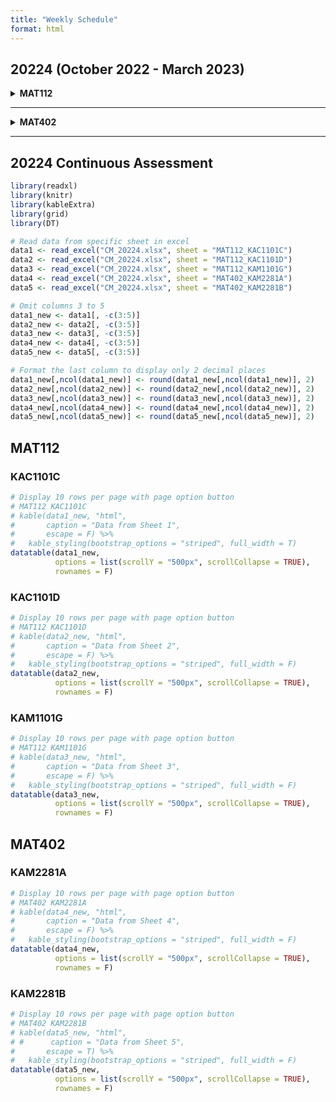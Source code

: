 ```yaml
---
title: "Weekly Schedule"
format: html
---
```


## 20224 (October 2022 - March 2023)\

<details><summary>**MAT112**</summary>
<center>
<embed src="files/SOW/20224_MAT112.pdf" type="application/pdf" width="100%" height="970px" />
<p>
If you can't view the pdf file, click on the file's link - <a href="files/SOW/20224_MAT112.pdf"> Download PDF!</a>
</p>
</center>
</details>

***

<details><summary>**MAT402**</summary>
<center>
<embed src="files/SOW/20224_MAT402.pdf" type="application/pdf" width="100%" height="970px" />
<p>
If you can't view the pdf file, click on the file's link - <a href="files/SOW/20224_MAT402.pdf"> Download PDF!</a>
</p>
</center>
</details>

***

## 20224 Continuous Assessment\

```r
library(readxl)
library(knitr)
library(kableExtra)
library(grid)
library(DT)

# Read data from specific sheet in excel
data1 <- read_excel("CM_20224.xlsx", sheet = "MAT112_KAC1101C")
data2 <- read_excel("CM_20224.xlsx", sheet = "MAT112_KAC1101D")
data3 <- read_excel("CM_20224.xlsx", sheet = "MAT112_KAM1101G")
data4 <- read_excel("CM_20224.xlsx", sheet = "MAT402_KAM2281A")
data5 <- read_excel("CM_20224.xlsx", sheet = "MAT402_KAM2281B")

# Omit columns 3 to 5
data1_new <- data1[, -c(3:5)]
data2_new <- data2[, -c(3:5)]
data3_new <- data3[, -c(3:5)]
data4_new <- data4[, -c(3:5)]
data5_new <- data5[, -c(3:5)]

# Format the last column to display only 2 decimal places
data1_new[,ncol(data1_new)] <- round(data1_new[,ncol(data1_new)], 2)
data2_new[,ncol(data2_new)] <- round(data2_new[,ncol(data2_new)], 2)
data3_new[,ncol(data3_new)] <- round(data3_new[,ncol(data3_new)], 2)
data4_new[,ncol(data4_new)] <- round(data4_new[,ncol(data4_new)], 2)
data5_new[,ncol(data5_new)] <- round(data5_new[,ncol(data5_new)], 2)
```

::: {.panel-tabset}

## MAT112\

::: {.panel-tabset}

### KAC1101C\

```r
# Display 10 rows per page with page option button
# MAT112 KAC1101C
# kable(data1_new, "html", 
#       caption = "Data from Sheet 1",
#       escape = F) %>% 
#   kable_styling(bootstrap_options = "striped", full_width = T)
datatable(data1_new, 
          options = list(scrollY = "500px", scrollCollapse = TRUE),
          rownames = F)
```

### KAC1101D\

```r
# Display 10 rows per page with page option button
# MAT112 KAC1101D
# kable(data2_new, "html", 
#       caption = "Data from Sheet 2",
#       escape = F) %>% 
#   kable_styling(bootstrap_options = "striped", full_width = F)
datatable(data2_new, 
          options = list(scrollY = "500px", scrollCollapse = TRUE),
          rownames = F)
```

### KAM1101G\

```r
# Display 10 rows per page with page option button
# MAT112 KAM1101G
# kable(data3_new, "html", 
#       caption = "Data from Sheet 3",
#       escape = F) %>% 
#   kable_styling(bootstrap_options = "striped", full_width = F)
datatable(data3_new, 
          options = list(scrollY = "500px", scrollCollapse = TRUE),
          rownames = F)
```

:::

## MAT402\

::: {.panel-tabset}

### KAM2281A\

```r
# Display 10 rows per page with page option button
# MAT402 KAM2281A
# kable(data4_new, "html", 
#       caption = "Data from Sheet 4",
#       escape = F) %>% 
#   kable_styling(bootstrap_options = "striped", full_width = F)
datatable(data4_new, 
          options = list(scrollY = "500px", scrollCollapse = TRUE),
          rownames = F)
```

### KAM2281B  
```r
# Display 10 rows per page with page option button
# MAT402 KAM2281B
# kable(data5_new, "html", 
# #      caption = "Data from Sheet 5",
#       escape = T) %>% 
#   kable_styling(bootstrap_options = "striped", full_width = F)
datatable(data5_new, 
          options = list(scrollY = "500px", scrollCollapse = TRUE),
          rownames = F)
```

:::

:::

